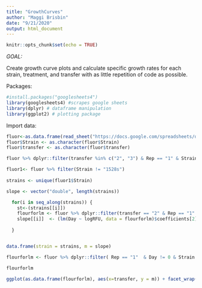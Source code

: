 ```yaml
---
title: "GrowthCurves"
author: "Maggi Brisbin"
date: "9/21/2020"
output: html_document
---
```


```r
knitr::opts_chunk$set(echo = TRUE)
```

*GOAL:* 

Create growth curve plots and calculate specific growth rates for each strain, treatment, and transfer with as little repetition of code as possible.  

Packages:
```r
#install.packages("googlesheets4")
library(googlesheets4) #scrapes google sheets
library(dplyr) # dataframe manipulation
library(ggplot2) # plotting package
```

Import data:
```r
fluor<-as.data.frame(read_sheet("https://docs.google.com/spreadsheets/d/11PLCdxknsALJEyMt2ce9BhjkzM_GtxLmCAsQGuYeKeg/edit?usp=sharing"))
fluor$Strain <- as.character(fluor$Strain)
fluor$transfer <- as.character(fluor$transfer)
```

```r
fluor %>% dplyr::filter(transfer %in% c("2", "3") & Rep == "1" & Strain != "1528s" & AB == "AB_treated" ) %>% mutate(logRFU = log(Fluoresence)) %>% ggplot(aes(x=Day, y=logRFU, color = transfer))+ geom_point() + facet_wrap(Strain~., scales = "free_y") + theme_test() + scale_color_brewer(palette = "Paired")
```


```r

fluor1<- fluor %>% filter(Strain != "1528s")
  
strains <- unique(fluor1$Strain)

slope <- vector("double", length(strains)) 

  for(i in seq_along(strains)) {
    st<-(strains[[i]])
    flourforlm <- fluor %>% dplyr::filter(transfer == "2" & Rep == "1" & Strain == st & Day != 0 ) %>% mutate(logRFU = log(Fluoresence))
    slope[[i]]  <- (lm(Day ~ logRFU, data = flourforlm)$coefficients[2])
    
  }


data.frame(strain = strains, m = slope)

```

```r
flourforlm <- fluor %>% dplyr::filter( Rep == "1"  & Day != 0 & Strain != "1528s") %>% mutate(logRFU = log(Fluoresence)) %>% group_by(Strain, transfer, AB) %>% dplyr::summarize(m = (lm(Day ~ logRFU, data = flourforlm)$coefficients[2]) )

flourforlm
```

```r
ggplot(as.data.frame(flourforlm), aes(x=transfer, y = m)) + facet_wrap(Strain~.) + geom_bar(stat= "identity", aes(fill=AB), color = "black") + scale_fill_manual(values = c("grey" , "white")) +theme_test()
```

